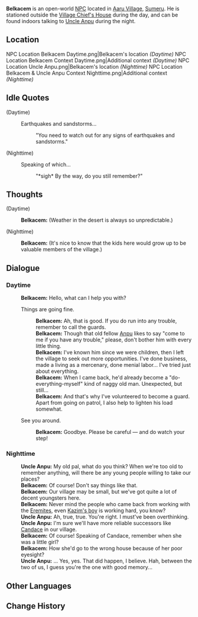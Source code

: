 {{Meta
<!-- Remove this template after adding the missing info -->
|missing_NPC_profile  = yes
}}
{{Character Infobox
|type             = Open-World NPC
|image            = NPC Belkacem.png
|realname         = <!-- Optional, if different from in-game name -->
|deceased         = <!-- Past (for deceased prior to events of the game) or free response -->
|region           = Sumeru
|location         = Sumeru
|affiliation      = Aaru Village
|title            = Aaru Village Guard

|ancestry         = <!-- Clan/family -->
|father           = 
|mother           = 
|spouse           = 
|sibling          = 
|child            = 
|relative         = 

|voiceEN          = 
|voiceCN          = 
|voiceJP          = 
|dialoguereward   = 
}}
'''Belkacem''' is an open-world [[NPC]] located in [[Aaru Village]], [[Sumeru]]. He is stationed outside the [[Village Chief's House]] during the day, and can be found indoors talking to [[Uncle Anpu]] during the night.

==Location==
<gallery>
NPC Location Belkacem Daytime.png|Belkacem's location ''(Daytime)''
NPC Location Belkacem Context Daytime.png|Additional context ''(Daytime)''
NPC Location Uncle Anpu.png|Belkacem's location ''(Nighttime)''
NPC Location Belkacem & Uncle Anpu Context Nighttime.png|Additional context ''(Nighttime)''
</gallery>
<!--
==Profile==
Detailed story/lore information goes here.
''(To be added.)''

===Appearance===
Keep appearance section short and concise. Limit to 2 paragraphs with 3-4 sentences each.
''(To be added.)''
--><!--
==Quests and Events==
{{Quests and Events}}
-->
==Idle Quotes==
{{Dialogue Start}}
;(Daytime)
:{{DIcon|Idle}} Earthquakes and sandstorms...
::{{A|VO Belkacem 01.ogg}} "You need to watch out for any signs of earthquakes and sandstorms."

;(Nighttime)
:{{DIcon|Idle}} Speaking of which...
::{{A|VO Belkacem 02.ogg}} "*sigh* By the way, do you still remember?"
{{Dialogue End}}

==Thoughts==
{{All Schemes to Know Explanation|name=Belkacem}}
{{Dialogue Start}}
;(Daytime)
:{{A|VO Belkacem All Schemes to Know 01.ogg}} '''Belkacem:''' (Weather in the desert is always so unpredictable.)

;(Nighttime)
:{{A|VO Belkacem All Schemes to Know 02.ogg}} '''Belkacem:''' (It's nice to know that the kids here would grow up to be valuable members of the village.)
{{Dialogue End}}

==Dialogue==
===Daytime===
{{Dialogue Start}}
:'''Belkacem:''' Hello, what can I help you with?
:{{DIcon}} Things are going fine.
::'''Belkacem:''' Ah, that is good. If you do run into any trouble, remember to call the guards.
::'''Belkacem:''' Though that old fellow [[Anpu]] likes to say "come to me if you have any trouble," please, don't bother him with every little thing.
::'''Belkacem:''' I've known him since we were children, then I left the village to seek out more opportunities. I've done business, made a living as a mercenary, done menial labor... I've tried just about everything.
::'''Belkacem:''' When I came back, he'd already become a "do-everything-myself" kind of naggy old man. Unexpected, but still...
::'''Belkacem:''' And that's why I've volunteered to become a guard. Apart from going on patrol, I also help to lighten his load somewhat.
:{{DIcon}} See you around.
::'''Belkacem:''' Goodbye. Please be careful &mdash; and do watch your step!
{{Dialogue End}}
===Nighttime===
{{Dialogue Start}}
:'''Uncle Anpu:''' My old pal, what do you think? When we're too old to remember anything, will there be any young people willing to take our places?
:'''Belkacem:''' Of course! Don't say things like that.
:'''Belkacem:''' Our village may be small, but we've got quite a lot of decent youngsters here.
:'''Belkacem:''' Never mind the people who came back from working with the [[Eremites]], even [[Kazan|Kazim's boy]] is working hard, you know?
:'''Uncle Anpu:''' Ah, true, true. You're right. I must've been overthinking.
:'''Uncle Anpu:''' I'm sure we'll have more reliable successors like [[Candace]] in our village.
:'''Belkacem:''' Of course! Speaking of Candace, remember when she was a little girl?
:'''Belkacem:''' How she'd go to the wrong house because of her poor eyesight?
:'''Uncle Anpu:''' ...&nbsp;Yes, yes. That did happen, I believe. Hah, between the two of us, I guess you're the one with good memory...
{{Dialogue End}}
<!--
==Event Dialogue==
===Event Name===
{{Dialogue Start}}
:'''Belkacem:'''
{{Dialogue End}}

==Trivia==
* 
-->
==Other Languages==
{{Other Languages
|default_hidden = 1
|en      = Belkacem
|zhs     = 贝尔卡塞姆
|zhs_rm  = Bèi'ěrkǎsāimǔ
|zht     = 貝爾卡塞姆
|zht_rm  = Bèi'ěrkǎsāimǔ
|ja      = ベルカセム
|ja_rm   = Berukasemu
|ko      = 벨카셈
|es      = Belkacem
|fr      = Belkacem
|ru      = Белькасем
|th      = Belkacem
|vi      = Belkacem
|de      = Belkacem
|id      = Belkacem
|pt      = Belkacem
|tr      = Belkacem
|it      = Belkacem
}}

==Change History==
{{Change History|3.1}}
<!--
==References==
{{Reflist}}
-->